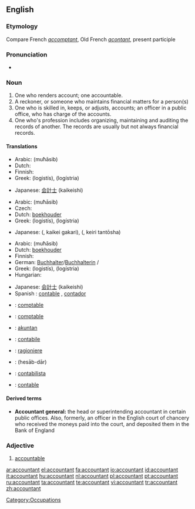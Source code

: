 ==English==

===Etymology===
Compare French ''[[accomptant]]'', Old French ''[[acontant]]'', present participle

===Pronunciation===
*{{IPA|/əˈkaʊntənt/}}

===Noun===
{{wikipedia}}
{{en-noun}}

# One who renders account; one accountable.
# A reckoner, or someone who maintains financial matters for a person(s)
# One who is skilled in, keeps, or adjusts, accounts; an officer in a public office, who has charge of the accounts.
# One who's profession includes organizing, maintaining and auditing the records of another.  The records are usually but not always financial records.

====Translations====
{{trans-top|one who renders account; one accountable}}
{{trans-mid}}
{{trans-bottom}}

{{trans-top|a reckoner, or someone who maintains financial matters for a person(s)}}
* Arabic: {{ARchar|[[محاسب]]}} (muħāsib) {{m}}
* Dutch: {{t+|nl|boekhouder|m}}
* Finnish: {{t-|fi|kirjanpitäjä}}
* Greek: {{t+|el|λογιστής|m|s|sc=Grek}} (logistís), {{t+|el|λογίστρια|f|s|sc=Grek}} (logístria)
{{trans-mid}}
* Japanese: [[会計士]] (kaikeishi)
{{trans-bottom}}

{{trans-top|one who is skilled in, keeps, or adjusts, accounts}}
* Arabic: {{ARchar|[[محاسب]]}} (muħāsib) {{m}}
* Czech: {{t-|cs|účetní|m}}
* Dutch: [[boekhouder]] {{m}}
* Greek: {{t+|el|λογιστής|m|s|sc=Grek}} (logistís), {{t+|el|λογίστρια|f|s|sc=Grek}} (logístria)
{{trans-mid}}
* Japanese: {{JAchar|[[会計係]]}} ({{JAchar|かいけいがかり}}, kaikei gakari), {{JAchar|[[経理担当者]]}} ({{JAchar|[[けいりたんとうしゃ]]}}, keiri tantōsha)
{{trans-bottom}}

{{trans-top|one who's profession includes organizing, maintaining and auditing the records of another}}
* Arabic: {{ARchar|[[محاسب]]}} (muħāsib) {{m}}
* Dutch: [[boekhouder]] {{m}}
* Finnish: {{t+|fi|tilintarkastaja}}
* German: [[Buchhalter]]/[[Buchhalterin]] {{m}}/{{f}}
* Greek: {{t+|el|λογιστής|m|s|sc=Grek}} (logistís), {{t+|el|λογίστρια|f|s|sc=Grek}} (logístria)
* Hungarian: {{t+|hu|könyvelő}}
{{trans-mid}}
* Japanese: [[会計士]] (kaikeishi)
* Spanish : [[contable]] {{m}} {{italbrac|Spain}}, [[contador]] {{m}} {{italbrac|Latin America}}
{{trans-bottom}}

{{checktrans-top}}
*{{ttbc|Catalan}}: [[comptable]]
*{{ttbc|French}}: [[comptable]]
*{{ttbc|Indonesian}}: [[akuntan]]
*{{ttbc|Interlingua}}: [[contabile]]
*{{ttbc|Italian}}: [[ragioniere]]
*{{ttbc|Persian}}: {{FAchar|[[حسابدار]]}} (hesāb-dār)
*{{ttbc|Portuguese}}: [[contabilista]]
*{{ttbc|Spanish}}: [[contable]]
{{trans-bottom}}

====Derived terms====
*'''Accountant general:''' the head or superintending accountant in certain public offices. Also, formerly, an officer in the English court of chancery who received the moneys paid into the court, and deposited them in the Bank of England

===Adjective===
{{en-adj}}

# {{obsolete|Shakespearian}} [[accountable]]

[[Category:Occupations]]

[[ar:accountant]]
[[el:accountant]]
[[fa:accountant]]
[[io:accountant]]
[[id:accountant]]
[[it:accountant]]
[[hu:accountant]]
[[nl:accountant]]
[[pl:accountant]]
[[pt:accountant]]
[[ru:accountant]]
[[ta:accountant]]
[[te:accountant]]
[[vi:accountant]]
[[tr:accountant]]
[[zh:accountant]]